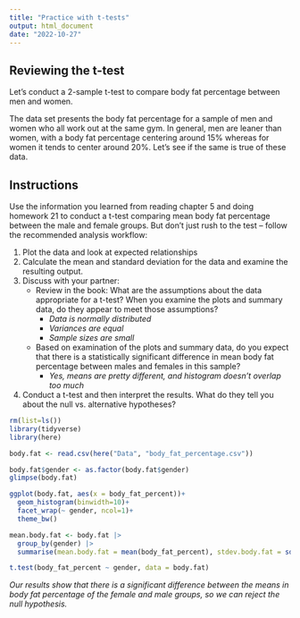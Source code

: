 ```yaml
---
title: "Practice with t-tests"
output: html_document
date: "2022-10-27"
---
```


## Reviewing the t-test

Let's conduct a 2-sample t-test to compare body fat percentage between men and women.

The data set presents the body fat percentage for a sample of men and women who all work out at the same gym. In general, men are leaner than women, with a body fat percentage centering around 15% whereas for women it tends to center around 20%. Let’s see if the same is true of these data.

## Instructions

Use the information you learned from reading chapter 5 and doing homework 21 to conduct a t-test comparing mean body fat percentage between the male and female groups. But don’t just rush to the test – follow the recommended analysis workflow:

1.  Plot the data and look at expected relationships
2.  Calculate the mean and standard deviation for the data and examine the resulting output.
3.  Discuss with your partner:
    -   Review in the book: What are the assumptions about the data appropriate for a t-test? When you examine the plots and summary data, do they appear to meet those assumptions?
        -   *Data is normally distributed*
        -   *Variances are equal*
        -   *Sample sizes are small*
    -   Based on examination of the plots and summary data, do you expect that there is a statistically significant difference in mean body fat percentage between males and females in this sample?
        -   *Yes, means are pretty different, and histogram doesn't overlap too much*
4.  Conduct a t-test and then interpret the results. What do they tell you about the null vs. alternative hypotheses?

```r
rm(list=ls())
library(tidyverse)
library(here)
```

```r
body.fat <- read.csv(here("Data", "body_fat_percentage.csv"))
```

```r
body.fat$gender <- as.factor(body.fat$gender)
glimpse(body.fat)
```

```r
ggplot(body.fat, aes(x = body_fat_percent))+
  geom_histogram(binwidth=10)+
  facet_wrap(~ gender, ncol=1)+
  theme_bw()
```

```r
mean.body.fat <- body.fat |>
  group_by(gender) |>
  summarise(mean.body.fat = mean(body_fat_percent), stdev.body.fat = sd(body_fat_percent))
```

```r
t.test(body_fat_percent ~ gender, data = body.fat)
```

*Our results show that there is a significant difference between the means in body fat percentage of the female and male groups, so we can reject the null hypothesis.*
